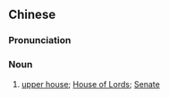 {{also|上议院}}
==Chinese==
{{zh-forms|s=上议院|type=12}}

===Pronunciation===
{{zh-pron
|m=shàngyìyuàn
|c=soeng6 ji5 jyun6-2
|cat=n
}}

===Noun===
{{zh-noun}}

# [[upper house]]; [[House of Lords]]; [[Senate]]